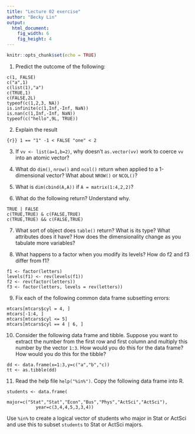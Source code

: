 ```yaml
---
title: "Lecture 02 exercise"
author: "Becky Lin"
output: 
  html_document:
    fig_width: 6
    fig_height: 4
---
```


```r
knitr::opts_chunk$set(echo = TRUE)
```

1. Predict the outcome of the following:
```
c(1, FALSE)
c("a",1)
c(list(1),"a")
c(TRUE,1)
c(FALSE,2L)
typeof(c(1,2,3, NA))
is.infinite(c(1,Inf,-Inf, NaN))
is.nan(c(1,Inf,-Inf, NaN))
typeof(c("hello",9L, TRUE)) 
```

2. Explain the result

```{r}}
1 == "1"
-1 < FALSE
"one" < 2 
```

3. If `vv <- list(a=1,b=2)`, why doesn't `as.vector(vv)`
work to coerce `vv` into an atomic vector?

4. What do `dim()`, `nrow()` and `ncol()` return when applied to a 1-dimensional vector? What about `NROW()` or `NCOL()`?

5. What is `dim(cbind(A,A))` if `A = matrix(1:4,2,2)`?

6. What do the following return? Understand why. 

```
TRUE | FALSE
c(TRUE,TRUE) & c(FALSE,TRUE)
c(TRUE,TRUE) && c(FALSE,TRUE)
```

7. What sort of object does `table()` return? What is its type? What attributes does it have? How does the dimensionality change as you tabulate more variables?

8. What happens to a factor when you modify its levels?
How do f2 and f3 differ from f1?

```
f1 <- factor(letters)
levels(f1) <- rev(levels(f1))
f2 <- rev(factor(letters))
f3 <- factor(letters, levels = rev(letters))
```

9. Fix each of the following common data frame subsetting errors:
```
mtcars[mtcars$cyl = 4, ]
mtcars[-1:4, ]
mtcars[mtcars$cyl <= 5]
mtcars[mtcars$cyl == 4 | 6, ]
```

10. Consider the following data frame and tibble. Suppose
you want to extract the number from the first row and first column and 
multiply this number by the vector `1:3`. How would
you do this for the data frame? How would you do this
for the tibble?
```
dd <- data.frame(x=1:3,y=c("a","b","c))
tt <- as.tibble(dd)
```

11. Read the help file `help("%in%")`. Copy the following data frame into R.
```
students <- data.frame(
           major=c("Stat","Stat","Econ","Bus","Phys","ActSci","ActSci"),
           year=c(3,4,4,5,3,3,4))
```
Use `%in%` to create a logical vector of students who major in Stat
or ActSci and use this to subset `students` to Stat or ActSci majors.
